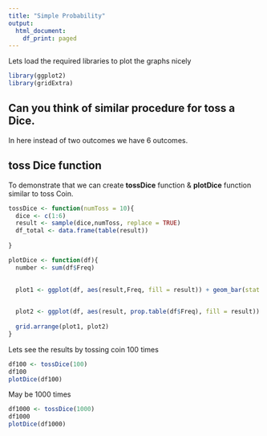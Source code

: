 ```yaml
---
title: "Simple Probability"
output:
  html_document:
    df_print: paged
---
```




Lets load the required libraries to plot the graphs nicely

```r

library(ggplot2)
library(gridExtra)

```


## Can you think of similar procedure for toss a Dice.

In here instead of two outcomes we have 6 outcomes.



## toss Dice function

To demonstrate that we can create **tossDice** function & **plotDice** function similar to toss Coin.

```r
tossDice <- function(numToss = 10){
  dice <- c(1:6)
  result <- sample(dice,numToss, replace = TRUE)
  df_total <- data.frame(table(result))
  
}

plotDice <- function(df){
  number <- sum(df$Freq)
  
 
  plot1 <- ggplot(df, aes(result,Freq, fill = result)) + geom_bar(stat = "identity") + labs(title = paste0("Tossing a dice ", number," times")) +theme(legend.position = "none")


  plot2 <- ggplot(df, aes(result, prop.table(df$Freq), fill = result)) + geom_bar(stat = "identity") + labs(title = paste0("Measured probability of Tossing a dice ", number," times"), y = "Probability") + theme(legend.position = "none")
  
  grid.arrange(plot1, plot2)
}

```


Lets see the results by tossing coin 100 times

```r
df100 <- tossDice(100)
df100
plotDice(df100)

```

May be 1000 times


```r
df1000 <- tossDice(1000)
df1000
plotDice(df1000)


```
